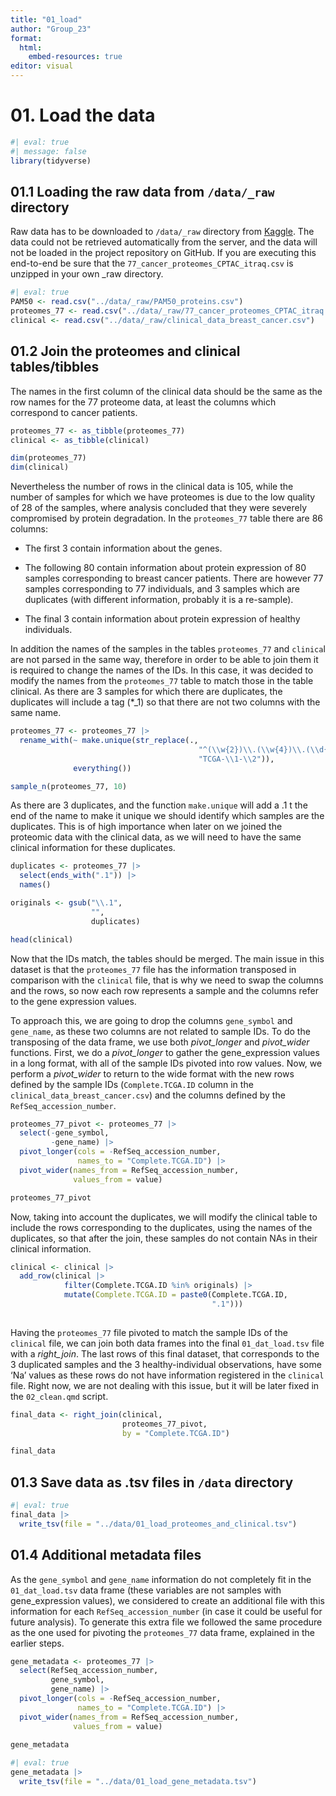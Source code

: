 ```yaml
---
title: "01_load"
author: "Group_23"
format:
  html:
    embed-resources: true
editor: visual
---
```


# 01. Load the data

```r
#| eval: true 
#| message: false
library(tidyverse)
```

## 01.1 Loading the raw data from `/data/_raw` directory

Raw data has to be downloaded to `/data/_raw` directory from [Kaggle](https://www.kaggle.com/datasets/piotrgrabo/breastcancerproteomes/data/). The data could not be retrieved automatically from the server, and the data will not be loaded in the project repository on GitHub. If you are executing this end-to-end be sure that the `77_cancer_proteomes_CPTAC_itraq.csv` is unzipped in your own \_raw directory.

```r
#| eval: true 
PAM50 <- read.csv("../data/_raw/PAM50_proteins.csv")
proteomes_77 <- read.csv("../data/_raw/77_cancer_proteomes_CPTAC_itraq.csv")
clinical <- read.csv("../data/_raw/clinical_data_breast_cancer.csv")
```

## 01.2 Join the proteomes and clinical tables/tibbles

The names in the first column of the clinical data should be the same as the row names for the 77 proteome data, at least the columns which correspond to cancer patients.

```r
proteomes_77 <- as_tibble(proteomes_77)
clinical <- as_tibble(clinical)
```

```r
dim(proteomes_77)
dim(clinical)
```

Nevertheless the number of rows in the clinical data is 105, while the number of samples for which we have proteomes is due to the low quality of 28 of the samples, where analysis concluded that they were severely compromised by protein degradation. In the `proteomes_77` table there are 86 columns:

-   The first 3 contain information about the genes.

-   The following 80 contain information about protein expression of 80 samples corresponding to breast cancer patients. There are however 77 samples corresponding to 77 individuals, and 3 samples which are duplicates (with different information, probably it is a re-sample).

-   The final 3 contain information about protein expression of healthy individuals.

In addition the names of the samples in the tables `proteomes_77` and `clinica`l are not parsed in the same way, therefore in order to be able to join them it is required to change the names of the IDs. In this case, it was decided to modify the names from the `proteomes_77` table to match those in the table clinical. As there are 3 samples for which there are duplicates, the duplicates will include a tag (\*\_1) so that there are not two columns with the same name.

```r
proteomes_77 <- proteomes_77 |>
  rename_with(~ make.unique(str_replace(.,
                                          "^(\\w{2})\\.(\\w{4})\\.(\\d{2})TCGA$",
                                          "TCGA-\\1-\\2")),
              everything())

sample_n(proteomes_77, 10)
```

As there are 3 duplicates, and the function `make.unique` will add a .1 t the end of the name to make it unique we should identify which samples are the duplicates. This is of high importance when later on we joined the proteomic data with the clinical data, as we will need to have the same clinical information for these duplicates.

```r
duplicates <- proteomes_77 |>
  select(ends_with(".1")) |>
  names()

originals <- gsub("\\.1",
                  "",
                  duplicates)
```

```r
head(clinical)
```

Now that the IDs match, the tables should be merged. The main issue in this dataset is that the `proteomes_77` file has the information transposed in comparison with the `clinical` file, that is why we need to swap the columns and the rows, so now each row represents a sample and the columns refer to the gene expression values.

To approach this, we are going to drop the columns `gene_symbol` and `gene_name`, as these two columns are not related to sample IDs. To do the transposing of the data frame, we use both *pivot_longer* and *pivot_wider* functions. First, we do a *pivot_longer* to gather the gene_expression values in a long format, with all of the sample IDs pivoted into row values. Now, we perform a *pivot_wider* to return to the wide format with the new rows defined by the sample IDs (`Complete.TCGA.ID` column in the `clinical_data_breast_cancer.csv`) and the columns defined by the `RefSeq_accession_number`.

```r
proteomes_77_pivot <- proteomes_77 |>
  select(-gene_symbol, 
         -gene_name) |>
  pivot_longer(cols = -RefSeq_accession_number,
               names_to = "Complete.TCGA.ID") |>
  pivot_wider(names_from = RefSeq_accession_number, 
              values_from = value)

proteomes_77_pivot
```

Now, taking into account the duplicates, we will modify the clinical table to include the rows corresponding to the duplicates, using the names of the duplicates, so that after the join, these samples do not contain NAs in their clinical information.

```r
clinical <- clinical |>
  add_row(clinical |>
            filter(Complete.TCGA.ID %in% originals) |>
            mutate(Complete.TCGA.ID = paste0(Complete.TCGA.ID,
                                             ".1")))
  
```

Having the `proteomes_77` file pivoted to match the sample IDs of the `clinical` file, we can join both data frames into the final `01_dat_load.tsv` file with a *right_join*. The last rows of this final dataset, that corresponds to the 3 duplicated samples and the 3 healthy-individual observations, have some 'Na' values as these rows do not have information registered in the `clinical` file. Right now, we are not dealing with this issue, but it will be later fixed in the `02_clean.qmd` script.

```r
final_data <- right_join(clinical, 
                         proteomes_77_pivot,
                         by = "Complete.TCGA.ID")

final_data
```

## 01.3 Save data as .tsv files in `/data` directory

```r
#| eval: true 
final_data |> 
  write_tsv(file = "../data/01_load_proteomes_and_clinical.tsv")

```

## 01.4 Additional metadata files

As the `gene_symbol` and `gene_name` information do not completely fit in the `01_dat_load.tsv` data frame (these variables are not samples with gene_expression values), we considered to create an additional file with this information for each `RefSeq_accession_number` (in case it could be useful for future analysis). To generate this extra file we followed the same procedure as the one used for pivoting the `proteomes_77` data frame, explained in the earlier steps.

```r
gene_metadata <- proteomes_77 |>
  select(RefSeq_accession_number,
         gene_symbol,
         gene_name) |> 
  pivot_longer(cols = -RefSeq_accession_number,
               names_to = "Complete.TCGA.ID") |>
  pivot_wider(names_from = RefSeq_accession_number, 
              values_from = value)
  
gene_metadata
```

```r
#| eval: true 
gene_metadata |> 
  write_tsv(file = "../data/01_load_gene_metadata.tsv")
```
